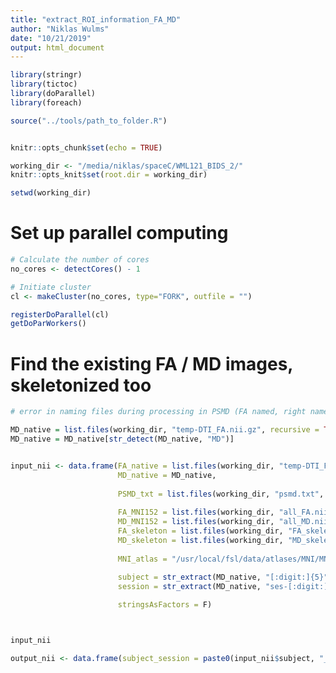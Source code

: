 ```yaml
---
title: "extract_ROI_information_FA_MD"
author: "Niklas Wulms"
date: "10/21/2019"
output: html_document
---
```


```r
library(stringr)
library(tictoc)
library(doParallel)
library(foreach)

source("../tools/path_to_folder.R")


knitr::opts_chunk$set(echo = TRUE)

working_dir <- "/media/niklas/spaceC/WML121_BIDS_2/"
knitr::opts_knit$set(root.dir = working_dir)

setwd(working_dir)
```

# Set up parallel computing

```r

# Calculate the number of cores
no_cores <- detectCores() - 1

# Initiate cluster
cl <- makeCluster(no_cores, type="FORK", outfile = "")

registerDoParallel(cl)
getDoParWorkers()
```


# Find the existing FA / MD images, skeletonized too

```r
# error in naming files during processing in PSMD (FA named, right name is MD)

MD_native = list.files(working_dir, "temp-DTI_FA.nii.gz", recursive = TRUE, full.names = TRUE) 
MD_native = MD_native[str_detect(MD_native, "MD")]


input_nii <- data.frame(FA_native = list.files(working_dir, "temp-DTI_FA_FA.nii.gz", recursive = TRUE, full.names = TRUE),
                        MD_native = MD_native,
                        
                        PSMD_txt = list.files(working_dir, "psmd.txt", recursive = TRUE, full.names = TRUE),
                        
                        FA_MNI152 = list.files(working_dir, "all_FA.nii.gz", recursive = TRUE, full.names = TRUE),
                        MD_MNI152 = list.files(working_dir, "all_MD.nii.gz", recursive = TRUE, full.names = TRUE),
                        FA_skeleton = list.files(working_dir, "FA_skeletonised.nii.gz", recursive = TRUE, full.names = TRUE),
                        MD_skeleton = list.files(working_dir, "MD_skeletonised.nii.gz", recursive = TRUE, full.names = TRUE),
                        
                        MNI_atlas = "/usr/local/fsl/data/atlases/MNI/MNI-maxprob-thr50-2mm.nii.gz",
                        
                        subject = str_extract(MD_native, "[:digit:]{5}"), 
                        session = str_extract(MD_native, "ses-[:digit:]{1}"),

                        stringsAsFactors = F)



input_nii

```

```r
output_nii <- data.frame(subject_session = paste0(input_nii$subject, "_", input_nii$session))


```






